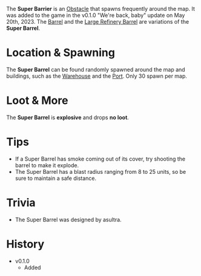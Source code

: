 The **Super Barrier** is an [Obstacle](/obstacles) that spawns frequently around the map. It was added to the game in the v0.1.0 "We're back, baby" update on May 20th, 2023. The [Barrel](/obstacles/Barrel) and the [Large Refinery Barrel](/obstacles/large_refinery_barrel) are variations of the **Super Barrel**.

# Location & Spawning
The **Super Barrel** can be found randomly spawned around the map and buildings, such as the [Warehouse](/buildings/Warehouse) and the [Port](/buildings/port). Only 30 spawn per map.


# Loot & More
The **Super Barrel** is **explosive** and drops **no loot**.

# Tips
- If a Super Barrel has smoke coming out of its cover, try shooting the barrel to make it explode. 
- The Super Barrel has a blast radius ranging from 8 to 25 units, so be sure to maintain a safe distance.
# Trivia
- The Super Barrel was designed by asultra.


# History
- v0.1.0
    - Added